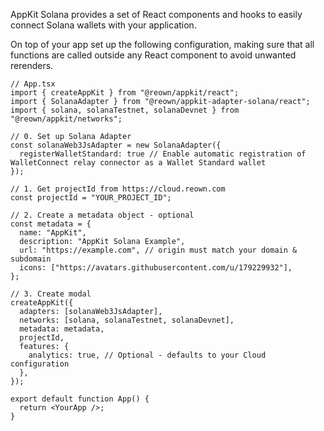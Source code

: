 AppKit Solana provides a set of React components and hooks to easily connect Solana wallets with your application.

On top of your app set up the following configuration, making sure that all functions are called outside any React component to avoid unwanted rerenders.

```tsx
// App.tsx
import { createAppKit } from "@reown/appkit/react";
import { SolanaAdapter } from "@reown/appkit-adapter-solana/react";
import { solana, solanaTestnet, solanaDevnet } from "@reown/appkit/networks";

// 0. Set up Solana Adapter
const solanaWeb3JsAdapter = new SolanaAdapter({
  registerWalletStandard: true // Enable automatic registration of WalletConnect relay connector as a Wallet Standard wallet
});

// 1. Get projectId from https://cloud.reown.com
const projectId = "YOUR_PROJECT_ID";

// 2. Create a metadata object - optional
const metadata = {
  name: "AppKit",
  description: "AppKit Solana Example",
  url: "https://example.com", // origin must match your domain & subdomain
  icons: ["https://avatars.githubusercontent.com/u/179229932"],
};

// 3. Create modal
createAppKit({
  adapters: [solanaWeb3JsAdapter],
  networks: [solana, solanaTestnet, solanaDevnet],
  metadata: metadata,
  projectId,
  features: {
    analytics: true, // Optional - defaults to your Cloud configuration
  },
});

export default function App() {
  return <YourApp />;
}
```
